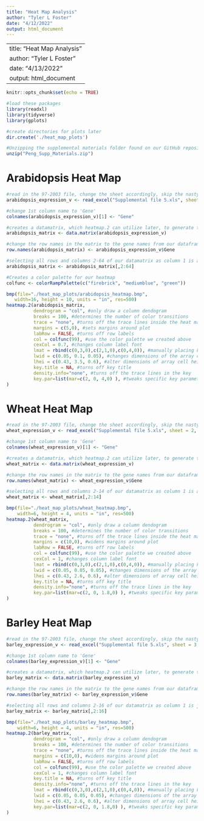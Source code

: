 ```yaml
---
title: "Heat Map Analysis"
author: "Tyler L Foster"
date: "4/12/2022"
output: html_document
---
```


---
title: "Heat Map Analysis"
author: "Tyler L Foster"
date: "4/13/2022"
output: html_document
---

```r
knitr::opts_chunk$set(echo = TRUE)
```

```r
#load these packages
library(readxl)
library(tidyverse)
library(gplots)
```

```r
#create directories for plots later
dir.create('./heat_map_plots')
```

```r
#Unzipping the supplemental materials folder found on our GitHub repository
unzip("Peng_Supp_Materials.zip")
```

# Arabidopsis Heat Map

```r
#read in the 97-2003 file, change the sheet accordingly, skip the nasty 1st row, sheet 1 is arabidopsis 
arabidopsis_expression_v <- read_excel("Supplemental file 5.xls", sheet = 1, skip = 1)
```

```r
#change 1st column name to 'Gene'
colnames(arabidopsis_expression_v)[1] <- "Gene"
```

```r
#creates a datamatrix, which heatmap.2 can utilize later, to generate the desired plot
arabidopsis_matrix <- data.matrix(arabidopsis_expression_v)
```

```r
#change the row names in the matrix to the gene names from our dataframe
row.names(arabidopsis_matrix) <- arabidopsis_expression_v$Gene
```

```r
#selecting all rows and columns 2-64 of our datamatrix as column 1 is a gene number
arabidopsis_matrix <- arabidopsis_matrix[,2:64]
```

```r
#Creates a color palette for our heatmap
colfunc <- colorRampPalette(c("firebrick", "mediumblue", "green"))
```

```r
bmp(file="./heat_map_plots/arabidopsis_heatmap.bmp",
   width=16, height = 10, units = "in", res=500)
heatmap.2(arabidopsis_matrix,
          dendrogram = "col", #only draw a column dendogram
          breaks = 100, #determines the number of color transitions
          trace = "none", #turns off the trace lines inside the heat map
          margins = c(5,0), #sets margins around plot
          labRow = FALSE, #turns off row labels
          col = colfunc(99), #use the color palette we created above
          cexCol = 0.7, #changes column label font
          lmat = rbind(c(0,3,0),c(2,1,0),c(0,4,0)), #manually placing key objects of figure
          lwid = c(0.05, 0.1, 0.05), #changes dimensions of the array cell widths
          lhei = c(0.43, 3.5, 0.6), #alter dimensions of array cell heights
          key.title = NA, #turns off key title
          density.info="none", #turns off the trace lines in the key
          key.par=list(mar=c(2, 0, 4,0) ), #tweaks specific key parameters
)
```

# Wheat Heat Map

```r
#read in the 97-2003 file, change the sheet accordingly, skip the nasty 1st row, sheet 2 is wheat 
wheat_expression_v <- read_excel("Supplemental file 5.xls", sheet = 2, skip = 1)
```

```r
#change 1st column name to 'Gene'
colnames(wheat_expression_v)[1] <- "Gene"
```

```r
#creates a datamatrix, which heatmap.2 can utilize later, to generate the desired plot
wheat_matrix <- data.matrix(wheat_expression_v)
```

```r
#change the row names in the matrix to the gene names from our dataframe
row.names(wheat_matrix) <- wheat_expression_v$Gene
```

```r
#selecting all rows and columns 2-14 of our datamatrix as column 1 is a gene number
wheat_matrix <- wheat_matrix[,2:14]
```

```r
bmp(file="./heat_map_plots/wheat_heatmap.bmp",
    width=6, height = 4, units = "in", res=500)
heatmap.2(wheat_matrix,
          dendrogram = "col", #only draw a column dendogram
          breaks = 100, #determines the number of color transitions
          trace = "none", #turns off the trace lines inside the heat map
          margins = c(10,0), #widens margins around plot
          labRow = FALSE, #turns off row labels
          col = colfunc(99), #use the color palette we created above
          cexCol = 1, #changes column label font
          lmat = rbind(c(0,3,0),c(2,1,0),c(0,4,0)), #manually placing key objects of figure
          lwid = c(0.05, 0.05, 0.05), #changes dimensions of the array cell widths
          lhei = c(0.43, 2.6, 0.6), #alter dimensions of array cell heights
          key.title = NA, #turns off key title
          density.info="none", #turns off the trace lines in the key
          key.par=list(mar=c(2, 0, 1.8,0) ), #tweaks specific key parameters
)
```

# Barley Heat Map

```r
#read in the 97-2003 file, change the sheet accordingly, skip the nasty 1st row, sheet 3 is barley 
barley_expression_v <- read_excel("Supplemental file 5.xls", sheet = 3, skip = 1)
```

```r
#change 1st column name to 'Gene'
colnames(barley_expression_v)[1] <- "Gene"
```

```r
#creates a datamatrix, which heatmap.2 can utilize later, to generate the desired plot
barley_matrix <- data.matrix(barley_expression_v)
```

```r
#change the row names in the matrix to the gene names from our dataframe
row.names(barley_matrix) <- barley_expression_v$Gene
```

```r
#selecting all rows and columns 2-16 of our datamatrix as column 1 is just a gene number
barley_matrix <- barley_matrix[,2:16]
```

```r
bmp(file="./heat_map_plots/barley_heatmap.bmp",
    width=6, height = 4, units = "in", res=500)
heatmap.2(barley_matrix,
          dendrogram = "col", #only draw a column dendogram
          breaks = 100, #determines the number of color transitions
          trace = "none", #turns off the trace lines inside the heat map
          margins = c(10,0), #widens margins around plot
          labRow = FALSE, #turns off row labels
          col = colfunc(99), #use the color palette we created above
          cexCol = 1, #changes column label font
          key.title = NA, #turns off key title
          density.info="none", #turns off the trace lines in the key          
          lmat = rbind(c(0,3,0),c(2,1,0),c(0,4,0)), #manually placing key objects of figure
          lwid = c(0.05, 0.05, 0.05), #changes dimensions of the array cell widths
          lhei = c(0.43, 2.6, 0.6), #alter dimensions of array cell heights
          key.par=list(mar=c(2, 0, 1.8,0) ), #tweaks specific key parameters
)
```